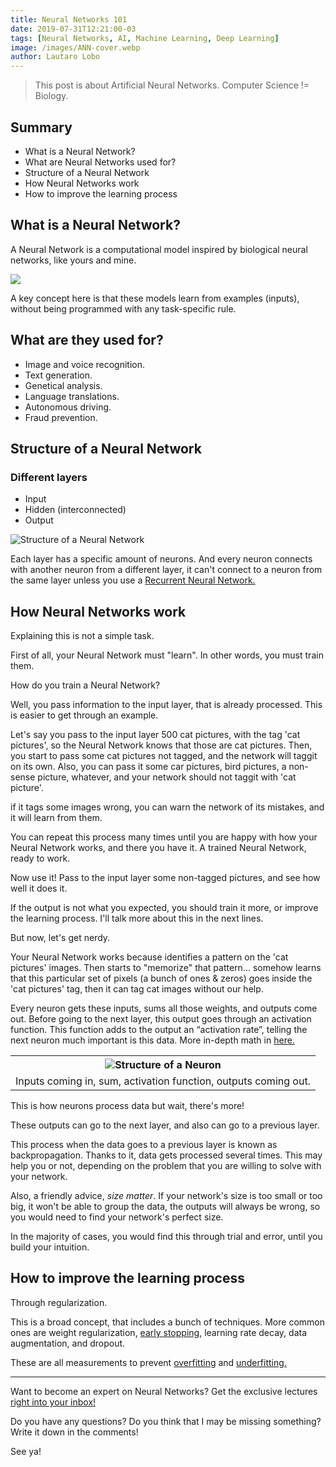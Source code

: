 ```yaml
---
title: Neural Networks 101
date: 2019-07-31T12:21:00-03
tags: [Neural Networks, AI, Machine Learning, Deep Learning]
image: /images/ANN-cover.webp
author: Lautaro Lobo
---
```


> This post is about Artificial Neural Networks. Computer Science != Biology.

## Summary

* What is a Neural Network?
* What are Neural Networks used for?
* Structure of a Neural Network
* How Neural Networks work
* How to improve the learning process

## What is a Neural Network?

A Neural Network is a computational model inspired by biological neural networks, like yours and mine.

![](/images/ANN-comparison.png)

A key concept here is that these models learn from examples (inputs), without being programmed with any task-specific rule.

## What are they used for?

* Image and voice recognition.
* Text generation.
* Genetical analysis.
* Language translations.
* Autonomous driving.
* Fraud prevention.

## Structure of a Neural Network

### Different layers 

* Input
* Hidden (interconnected)
* Output

<img src="/images/Neural-Network-Structure.jpg" alt="Structure of a Neural Network"></img>

Each layer has a specific amount of neurons. And every neuron connects with another neuron from a different layer, it can't connect to a neuron from the same layer unless you use a <a href="https://towardsdatascience.com/recurrent-neural-networks-d4642c9bc7ce" target="_blank">Recurrent Neural Network.</a>

## How Neural Networks work

Explaining this is not a simple task.

First of all, your Neural Network must "learn". In other words, you must train them.

How do you train a Neural Network? 

Well, you pass information to the input layer, that is already processed. This is easier to get through an example. 

Let's say you pass to the input layer 500 cat pictures, with the tag 'cat pictures', so the Neural Network knows that those are cat pictures. Then, you start to pass some cat pictures not tagged, and the network will taggit on its own. Also, you can pass it some car pictures, bird pictures, a non-sense picture, whatever, and your network should not taggit with 'cat picture'.

if it tags some images wrong, you can warn the network of its mistakes, and it will learn from them.

You can repeat this process many times until you are happy with how your Neural Network works, and there you have it. A trained Neural Network, ready to work.

Now use it! Pass to the input layer some non-tagged pictures, and see how well it does it.

If the output is not what you expected, you should train it more, or improve the learning process. I'll talk more about this in the next lines.

But now, let's get nerdy.

Your Neural Network works because identifies a pattern on the 'cat pictures' images. Then starts to "memorize" that pattern... somehow learns that this particular set of pixels (a bunch of ones & zeros) goes inside the 'cat pictures' tag, then it can tag cat images without our help.

Every neuron gets these inputs, sums all those weights, and outputs come out. Before going to the next layer, this output goes through an activation function.  This function adds to the output an “activation rate”, telling the next neuron much important is this data. More in-depth math in <a href="https://medium.com/coinmonks/the-mathematics-of-neural-network-60a112dd3e05" target="_blank" alt="The Mathematics of Neural Networks on Medium">here.</a>

<table>
  <tr>
    <th><img src="/images/Neuron-Structure.png" alt="Structure of a Neuron"></img></th>
  </tr>
  <tr>
    <td>
      Inputs coming in, sum, activation function, outputs coming out.
    </td>  
  </tr>
</table>

This is how neurons process data but wait, there's more!

These outputs can go to the next layer, and also can go to a previous layer. 

This process when the data goes to a previous layer is known as backpropagation. Thanks to it, data gets processed several times. This may help you or not, depending on the problem that you are willing to solve with your network.

Also, a friendly advice, _size matter_. If your network's size is too small or too big, it won't be able to group the data, the outputs will always be wrong, so you would need to find your network's perfect size. 

In the majority of cases, you would find this through trial and error, until you build your intuition.

## How to improve the learning process

Through regularization. 

This is a broad concept, that includes a bunch of techniques. More common ones are weight regularization, [early stopping](https://en.wikipedia.org/wiki/Early_stopping), learning rate decay, <a src="https://www.quora.com/What-is-data-augmentation-in-deep-learning" target="_blank">data augmentation,</a> and dropout. 

These are all measurements to prevent <a href="https://youtu.be/DEMmkFC6IGM" target="_blank" alt="Neural Networks - Overfitting">overfitting</a> and <a href="https://youtu.be/0h8lAm5Ki5g" target="_blank" alt="Artificial Neural Networks: Underfitting">underfitting.</a>

<hr></hr>

Want to become an expert on Neural Networks? Get the exclusive lectures <a href="javascript:;" onclick="ml_webform_1427060('show')">right into your inbox!</a>

Do you have any questions? Do you think that I may be missing something? Write it down in the comments! 

See ya!

<script>
    var ml_webform_1427060 = ml_account('webforms', '1427060', 'n8u0c3', 'load');
    ml_webform_1427060('animation', 'fadeIn');
</script>

<script type="application/ld+json">
\{
 "@context": "https://schema.org", 
 "@type": "BlogPosting",
 "url": "https://lautarolobo.xyz/blog/neural-networks-101",
 "mainEntityOfPage": "https://lautarolobo.xyz/blog/neural-networks-101",
 "headline": "Neural Networks 101",
 "alternativeHeadline": "A friendly introduction to Artificial Neural Networks",
 "genre": "Neural Networks", 
 "keywords": [
  "Artificial Neural Networks", 
  "Neural Networks", 
  "Computer Science", 
  "Artificial Intelligence",
  "AI",
  "Machine Learning",
  "Deep Learning"
],  
 "wordcount": "689",
 "datePublished": "2019-07-31",
 "dateCreated": "2019-07-31",
 "dateModified": "2024-06-25",
 "description": "How Artifical Neural Networks work? Well, here it is! Finally!",
 "isFamilyFriendly": "true",
 "image": "https://lautarolobo.xyz/images/ANN-cover-d2927098.jpg",
 "publisher": \{
  "@type": "Organization",
  "name": "Lautaro Jordan Lobo Ravarotto",
  "url": "https://lautarolobo.xyz",
  "logo": \{  
   "@type": "ImageObject",
   "author": "Lautaro Jordan Lobo Ravarotto",
   "url": "https://lautarolobo.xyz/images/100px-3211424c.jpg"
   }
  },
 "author": \{
  "@type": "Person",
  "name": "Lautaro Jordan Lobo Ravarotto",
  "url": "https://lautarolobo.xyz",
  "email": "contact@lautarolobo.xyz",
  "birthDate": "2000-04-12",
  "gender": "male",
  "nationality": "Argentina",
  "alumniOf": \{
   "@type": "CollegeOrUniversity",
   "legalName": "National University of Córdoba",
   "sameAs": "https://en.wikipedia.org/wiki/National_University_of_C%C3%B3rdoba",
   "location": \{
    "@type": "Place",
    "sameAs": "http://unc.edu.ar",
    "name": "National University of Córdoba",
    "address": \{
      "@type": "PostalAddress",
      "streetAddress": "Av. Haya de la Torre s/n",
      "addressCountry": "Argentina",
      "addressLocality": "Córdoba",
      "postalCode": "5000" 
      }
     }
    }
   },
 "creator": \{
  "@type": "Person",
  "name": "Lautaro Jordan Lobo Ravarotto",
  "url": "https://lautarolobo.xyz",
  "email": "contact@lautarolobo.xyz",
  "birthDate": "2000-04-12",
  "gender": "male",
  "nationality": "Argentina",
  "alumniOf": \{
   "@type": "CollegeOrUniversity",
   "legalName": "National University of Córdoba",
   "sameAs": "https://en.wikipedia.org/wiki/National_University_of_C%C3%B3rdoba",
   "location": \{
    "@type": "Place",
    "sameAs": "http://unc.edu.ar",
    "name": "National University of Córdoba",
    "address": \{
      "@type": "PostalAddress",
      "streetAddress": "Av. Haya de la Torre s/n",
      "addressCountry": "Argentina",
      "addressLocality": "Córdoba",
      "postalCode": "5000" 
      }
     }
    }   
   }
  }
 }
},
</script>